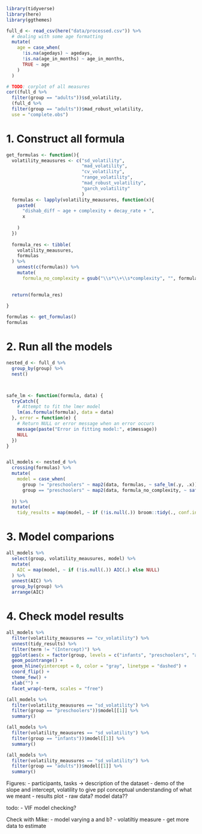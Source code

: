 
```r
library(tidyverse)
library(here)
library(ggthemes)

full_d <- read_csv(here("data/processed.csv")) %>% 
  # dealing with some age formatting 
  mutate(
    age = case_when(
      !is.na(agedays) ~ agedays, 
      !is.na(age_in_months) ~ age_in_months,
      TRUE ~ age
    )
  )


```


```r

# TODO: corplot of all measures 
cor((full_d %>% 
  filter(group == "adults"))$sd_volatility, 
  (full_d %>% 
  filter(group == "adults"))$mad_robust_volatility, 
  use = "complete.obs")
```

# 1. Construct all formula 

```r

get_formulas <- function(){
  volatility_meausures <- c("sd_volatility", 
                            "mad_volatility", 
                            "cv_volatility",
                            "range_volatility",
                            "mad_robust_volatility",
                            "garch_volatility"
                            )
  formulas <- lapply(volatility_meausures, function(x){
    paste0(
      "dishab_diff ~ age + complexity + decay_rate + ", 
      x
      
    )
  })
  
  formula_res <- tibble(
    volatility_meausures, 
    formulas
  ) %>% 
    unnest(c(formulas)) %>% 
    mutate(
      formula_no_complexity = gsub("\\s*\\+\\s*complexity", "", formulas))

  
  return(formula_res)
  
}

formulas <- get_formulas()
formulas
```
# 2. Run all the models

```r

nested_d <- full_d %>% 
  group_by(group) %>% 
  nest()



safe_lm <- function(formula, data) {
  tryCatch({
    # Attempt to fit the lmer model
    lm(as.formula(formula), data = data)
  }, error = function(e) {
    # Return NULL or error message when an error occurs
    message(paste("Error in fitting model:", e$message))
    NULL
  })
}


all_models <- nested_d %>%
  crossing(formulas) %>%  
  mutate(
    model = case_when(
      group != "preschoolers" ~ map2(data, formulas, ~ safe_lm(.y, .x)),
      group == "preschoolers" ~ map2(data, formula_no_complexity, ~ safe_lm(.y, .x))
    
  )) %>% 
  mutate(
    tidy_results = map(model, ~ if (!is.null(.)) broom::tidy(., conf.int = TRUE, conf.level = 0.95) else NULL)) 


```


# 3. Model comparions 


```r
all_models %>% 
  select(group, volatility_meausures, model) %>% 
  mutate(
    AIC = map(model, ~ if (!is.null(.)) AIC(.) else NULL)
  ) %>% 
  unnest(AIC) %>% 
  group_by(group) %>% 
  arrange(AIC)
```

# 4. Check model results 

```r
all_models %>% 
  filter(volatility_meausures == "cv_volatility") %>% 
  unnest(tidy_results) %>% 
  filter(term != "(Intercept)") %>% 
  ggplot(aes(x = factor(group, levels = c("infants", "preschoolers", "adults")), y = estimate, ymin = conf.low, ymax = conf.high)) + 
  geom_pointrange() + 
  geom_hline(yintercept = 0, color = "gray", linetype = "dashed") + 
  coord_flip() + 
  theme_few() + 
  xlab("") + 
  facet_wrap(~term, scales = "free")
```

```r
(all_models %>% 
  filter(volatility_meausures == "sd_volatility") %>% 
  filter(group == "preschoolers"))$model[[1]] %>% 
  summary()
```
```r
(all_models %>% 
  filter(volatility_meausures == "sd_volatility") %>% 
  filter(group == "infants"))$model[[1]] %>% 
  summary()
```

```r
(all_models %>% 
  filter(volatility_meausures == "sd_volatility") %>% 
  filter(group == "adults"))$model[[1]] %>% 
  summary()
```

Figures: 
- participants, tasks -> description of the dataset
- demo of the slope and intercept, volatility to give ppl conceptual understanding of what we meant 
- results plot - raw data? model data?? 

todo: 
- VIF model checking? 



Check with Mike: 
- model varying a and b? 
- volatiltiy measure 
- get more data to estimate 






